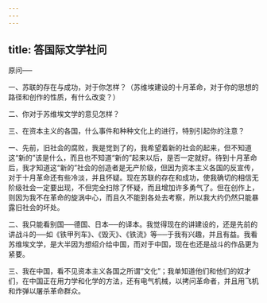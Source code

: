 ```yaml
---
---
---
```

title: 答国际文学社问
---



原问──

一、苏联的存在与成功，对于你怎样？（苏维埃建设的十月革命，对于你的思想的路径和创作的性质，有什么改变？）

二、你对于苏维埃文学的意见怎样？

三、在资本主义的各国，什么事件和种种文化上的进行，特别引起你的注意？

一、先前，旧社会的腐败，我是觉到了的，我希望着新的社会的起来，但不知道这“新的”该是什么，而且也不知道“新的”起来以后，是否一定就好。待到十月革命后，我才知道这“新的”社会的创造者是无产阶级，但因为资本主义各国的反宣传，对于十月革命还有些冷淡，并且怀疑。现在苏联的存在和成功，使我确切的相信无阶级社会一定要出现，不但完全扫除了怀疑，而且增加许多勇气了。但在创作上，则因为我不在革命的旋涡中心，而且久不能到各处去考察，所以我大约仍然只能暴露旧社会的坏处。

二、我只能看别国──德国、日本──的译本。我觉得现在的讲建设的，还是先前的讲战斗的──如《铁甲列车》、《毁灭》、《铁流》等──于我有兴趣，并且有益。我看苏维埃文学，是大半因为想绍介给中国，而对于中国，现在也还是战斗的作品更为紧要。

三、我在中国，看不见资本主义各国之所谓“文化”；我单知道他们和他们的奴才们，在中国正在用力学和化学的方法，还有电气机械，以拷问革命者，并且用飞机和炸弹以屠杀革命群众。